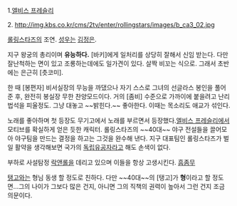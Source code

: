 1.[[엘비스 프레슬리]]

2.
http://img.kbs.co.kr/cms/2tv/enter/rollingstars/images/b_ca3_02.jpg

[[롤링스타즈]]의 조연. [[성우]]는 [[김정은]].

지구 왕궁의 총리이며 '''유능하다.''' [바키]에게 일처리를 상당히 잘해서 신임 받는다. 다만 잘난척하는 면이 있고 조롱하는데에도 일가견이 있다. 살짝 비꼬는 식으로. 그래서 초반에는 은근히 [츳코미].

한 때 [봉편자] 비서실장의 무능을 까댔으나 자기 스스로 그녀의 선글라스 봉인을 풀어준 후, 완전히 봉실장 무한 찬양모드이다. 거의 [좀비] 수준으로 가까이에 붙을려고 난리법석을 피울정도. 그냥 대놓고 ~~밝힌다.~~ 좋아한다. 이때는 목소리도 애교가 섞인다.

노래를 좋아하며 첫 등장도 무기고에서 노래를 부르면서 등장했다.[[엘비스 프레슬리]]에서 모티브를 확실하게 얻은 듯한 캐릭터. 롤링스타즈의 ~~40대~~ 야구 전설들을 끌어모아 야구팀을 만드는 결정을 하고는 그것을 완수해 낸다. 지구 대표팀인 롤링스타즈가 벌일 활약을 생각해보면 국가의 [[독립유공자]]라고 해도 손색이 없다.

부하로 사설탐정 [[락앤롤]]을 데리고 있으며 이들을 항상 고생시킨다. [[흠좀무]]

[[탱고]]와는 형님 동생 할 정도로 친하다. 다만 ~~40대~~의 [탱고]가 '''형'''이라고 할 정도면...그의 나이가 그보다 많은 건지, 아니면 그의 직책의 권력이 높아서 그런 건지 조금 의문이다.
